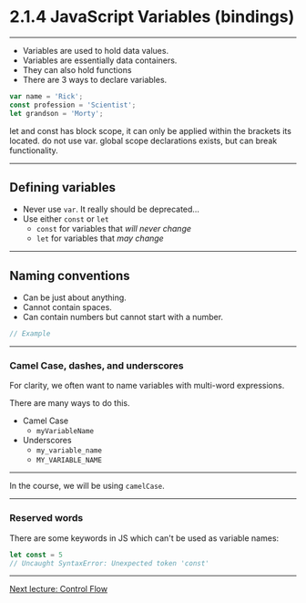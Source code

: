 
# 2.1.4 JavaScript Variables (bindings)

---

- Variables are used to hold data values.
- Variables are essentially data containers.
- They can also hold functions
- There are 3 ways to declare variables.


```js
var name = 'Rick';
const profession = 'Scientist';
let grandson = 'Morty';
```

let and const has block scope, it can only be applied within the brackets its located.
do not use var.
global scope declarations exists, but can break functionality.

---
## Defining variables

- Never use `var`. It really should be deprecated…
- Use either `const` or `let`
  - `const` for variables that _will never change_
  - `let` for variables that _may change_

---

## Naming conventions

- Can be just about anything.
- Cannot contain spaces.
- Can contain numbers but cannot start with a number.

```js
// Example

```

---

### Camel Case, dashes, and underscores

For clarity, we often want to name variables with multi-word expressions.

There are many ways to do this.

- Camel Case
  - `myVariableName`
- Underscores
  - `my_variable_name`
  - `MY_VARIABLE_NAME`

---

In the course, we will be using `camelCase`.

---

### Reserved words

There are some keywords in JS which can't be used as variable names:

```js
let const = 5
// Uncaught SyntaxError: Unexpected token 'const'
```

---

[Next lecture: Control Flow](../lecture-5-control-flow)

